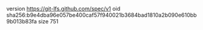 version https://git-lfs.github.com/spec/v1
oid sha256:b9e4dba96e057be400caf57f940021b3684bad1810a2b090e610bb9b013b83fa
size 751
